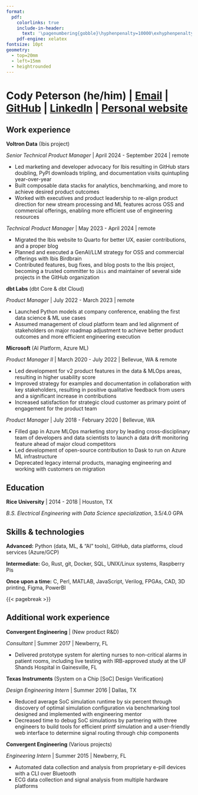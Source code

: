 ```yaml
---
format:
  pdf:
    colorlinks: true
    include-in-header:
      text: '\pagenumbering{gobble}\hyphenpenalty=10000\exhyphenpenalty=10000'
    pdf-engine: xelatex
fontsize: 10pt
geometry:
  - top=20mm
  - left=15mm
  - heightrounded
---
```


# Cody Peterson (he/him) | [Email](mailto:cody@dkdc.dev) | [GitHub](https://github.com/lostmygithubaccount) | [LinkedIn](https://linkedin.com/in/codydkdc) | [Personal website](https://dkdc.dev)

## Work experience

**Voltron Data** (Ibis project)

*Senior Technical Product Manager* | April 2024 - September 2024 | remote

- Led marketing and developer advocacy for Ibis resulting in GitHub stars doubling, PyPI downloads tripling, and documentation visits quintupling year-over-year
- Built composable data stacks for analytics, benchmarking, and more to achieve desired product outcomes
- Worked with executives and product leadership to re-align product direction for new stream processing and ML features across OSS and commercial offerings, enabling more efficient use of engineering resources

*Technical Product Manager* | May 2023 - April 2024 | remote

- Migrated the Ibis website to Quarto for better UX, easier contributions, and a proper blog
- Planned and executed a GenAI/LLM strategy for OSS and commercial offerings with Ibis Birdbrain
- Contributed features, bug fixes, and blog posts to the Ibis project, becoming a trusted committer to `ibis` and maintainer of several side projects in the GitHub organization

**dbt Labs** (dbt Core & dbt Cloud)

*Product Manager* | July 2022 - March 2023 | remote

- Launched Python models at company conference, enabling the first data science & ML use cases
- Assumed management of cloud platform team and led alignment of stakeholders on major roadmap adjustment to achieve better product outcomes and more efficient engineering execution

**Microsoft** (AI Platform, Azure ML)

*Product Manager II* | March 2020 - July 2022 | Bellevue, WA & remote

- Led development for v2 product features in the data & MLOps areas, resulting in higher usability score
- Improved strategy for examples and documentation in collaboration with key stakeholders, resulting in positive qualitative feedback from users and a significant increase in contributions
- Increased satisfaction for strategic cloud customer as primary point of engagement for the product team

*Product Manager* | July 2018 - February 2020 | Bellevue, WA

- Filled gap in Azure MLOps marketing story by leading cross-disciplinary team of developers and data scientists to launch a data drift monitoring feature ahead of major cloud competitors
- Led development of open-source contribution to Dask to run on Azure ML infrastructure
- Deprecated legacy internal products, managing engineering and working with customers on migration

## Education

**Rice University** | 2014 - 2018 | Houston, TX

*B.S. Electrical Engineering with Data Science specialization*, 3.5/4.0 GPA

## Skills & technologies

**Advanced:** Python (data, ML, & "AI" tools), GitHub, data platforms, cloud services (Azure/GCP)

**Intermediate:** Go, Rust, git, Docker, SQL, UNIX/Linux systems, Raspberry Pis

**Once upon a time:** C, Perl, MATLAB, JavaScript, Verilog, FPGAs, CAD, 3D printing, Figma, PowerBI

{{< pagebreak >}}

## Additional work experience

**Convergent Engineering** | (New product R&D)

*Consultant* | Summer 2017 | Newberry, FL

- Delivered prototype system for alerting nurses to non-critical alarms in patient rooms, including live testing with IRB-approved study at the UF Shands Hospital in Gainesville, FL

**Texas Instruments** (System on a Chip [SoC] Design Verification)

*Design Engineering Intern* | Summer 2016 | Dallas, TX

- Reduced average SoC simulation runtime by six percent through discovery of optimal simulation configuration via benchmarking tool designed and implemented with engineering mentor
- Decreased time to debug SoC simulations by partnering with three engineers to build tools for efficient printf simulation and a user-friendly web interface to determine signal routing through chip components

**Convergent Engineering** (Various projects)

*Engineering Intern* | Summer 2015 | Newberry, FL

- Automated data collection and analysis from proprietary e-pill devices with a CLI over Bluetooth
- ECG data collection and signal analysis from multiple hardware platforms
